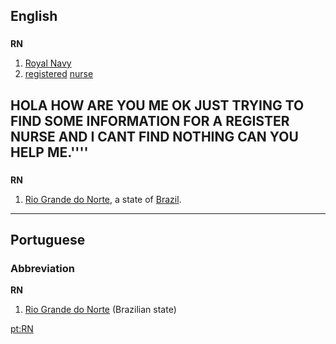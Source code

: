 ==English==

==={{initialism}}===
'''RN'''

# [[Royal Navy]]
# [[registered]] [[nurse]]

== '''''[[]]'''''HOLA HOW ARE YOU ME OK JUST TRYING TO FIND SOME INFORMATION FOR A REGISTER NURSE AND I CANT FIND NOTHING CAN YOU HELP ME.'''' ==

==={{abbreviation}}===
'''RN'''
#[[Rio Grande do Norte]], a state of [[Brazil]].


----

==Portuguese==

===Abbreviation===
'''RN'''

# [[Rio Grande do Norte]] (Brazilian state)

[[pt:RN]]